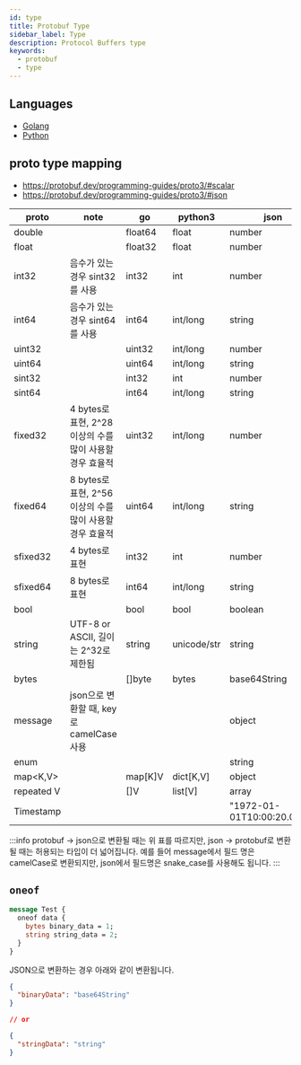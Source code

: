 ```yaml
---
id: type
title: Protobuf Type
sidebar_label: Type
description: Protocol Buffers type
keywords:
  - protobuf
  - type
---
```


## Languages

- [Golang](/docs/lang/go/libraries/grpc/type.mdx)
- [Python](/docs/lang/python/libraries/grpc/type.mdx)

## proto type mapping

- https://protobuf.dev/programming-guides/proto3/#scalar
- https://protobuf.dev/programming-guides/proto3/#json

| proto      | note                                                     | go      | python3     | json                       |
| ---------- | -------------------------------------------------------- | ------- | ----------- | -------------------------- |
| double     |                                                          | float64 | float       | number                     |
| float      |                                                          | float32 | float       | number                     |
| int32      | 음수가 있는 경우 sint32를 사용                           | int32   | int         | number                     |
| int64      | 음수가 있는 경우 sint64를 사용                           | int64   | int/long    | string                     |
| uint32     |                                                          | uint32  | int/long    | number                     |
| uint64     |                                                          | uint64  | int/long    | string                     |
| sint32     |                                                          | int32   | int         | number                     |
| sint64     |                                                          | int64   | int/long    | string                     |
| fixed32    | 4 bytes로 표현, 2^28 이상의 수를 많이 사용할 경우 효율적 | uint32  | int/long    | number                     |
| fixed64    | 8 bytes로 표현, 2^56 이상의 수를 많이 사용할 경우 효율적 | uint64  | int/long    | string                     |
| sfixed32   | 4 bytes로 표현                                           | int32   | int         | number                     |
| sfixed64   | 8 bytes로 표현                                           | int64   | int/long    | string                     |
| bool       |                                                          | bool    | bool        | boolean                    |
| string     | UTF-8 or ASCII, 길이는 2^32로 제한됨                     | string  | unicode/str | string                     |
| bytes      |                                                          | []byte  | bytes       | base64String               |
| message    | json으로 변환할 때, key로 camelCase 사용                 |         |             | object                     |
| enum       |                                                          |         |             | string                     |
| map\<K,V\> |                                                          | map[K]V | dict[K,V]   | object                     |
| repeated V |                                                          | []V     | list[V]     | array                      |
| Timestamp  |                                                          |         |             | "1972-01-01T10:00:20.021Z" |

:::info
protobuf -\> json으로 변환될 때는 위 표를 따르지만, json -\> protobuf로 변환될 때는 허용되는 타입이 더 넓어집니다. 예를 들어 message에서 필드 명은 camelCase로 변환되지만, json에서 필드명은 snake_case를 사용해도 됩니다.
:::

## `oneof`

```protobuf
message Test {
  oneof data {
    bytes binary_data = 1;
    string string_data = 2;
  }
}
```

JSON으로 변환하는 경우 아래와 같이 변환됩니다.

```json
{
  "binaryData": "base64String"
}

// or

{
  "stringData": "string"
}
```
